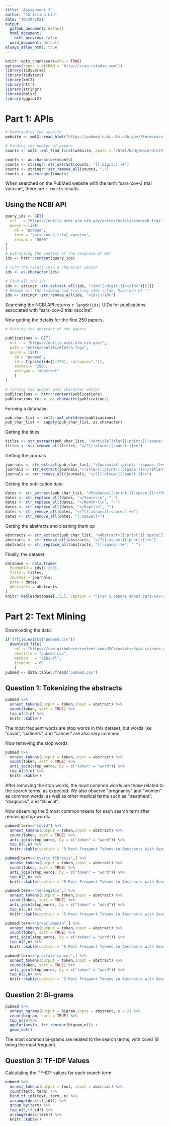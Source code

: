 ```yaml
---
title: "Assignment 3"
author: "Christina Lin"
date: "10/29/2021"
output:
  github_document: default
  html_document:
    html_preview: false
  word_document: default
always_allow_html: true
---
```


```r
knitr::opts_chunk$set(echo = TRUE)
options(repos = c(CRAN = "http://cran.rstudio.com"))
library(tidyverse)
library(tidytext)
library(xml2)
library(httr)
library(stringr)
library(dplyr)
library(ggplot2)
```

# Part 1: APIs


```r
# Downloading the website
website <- xml2::read_html("https://pubmed.ncbi.nlm.nih.gov/?term=sars-cov-2+trial+vaccine")

# Finding the number of papers
counts <- xml2::xml_find_first(website, xpath = "/html/body/main/div[9]/div[2]/div[2]/div[1]/div[1]/span")

counts <- as.character(counts)
counts <- stringr::str_extract(counts, "[[:digit:],]+")
counts <- stringr::str_remove_all(counts, ",")
counts <- as.integer(counts)
```

When searched on the PubMed website with the term "sars-cov-2 trial vaccine", there are `r counts` results.


## Using the NCBI API

```r
query_ids <- GET(
  url   = "https://eutils.ncbi.nlm.nih.gov/entrez/eutils/esearch.fcgi",
  query = list(
    db = "pubmed",
    term = "sars-cov-2 trial vaccine",
    retmax = "5000"
)
)
# Extracting the content of the response of GET
ids <- httr::content(query_ids)

# Turn the result into a character vector
ids <- as.character(ids)

# Find all the ids 
ids <- stringr::str_extract_all(ids, "<Id>[[:digit:]]+</Id>")[[1]]
# Remove all the leading and trailing <Id> </Id>. Make use of "|"
ids <- stringr::str_remove_all(ids, "<Id>|</Id>")

```

Searching the NCBI API returns `r length(ids)` UIDs for publications associated with "sars-cov-2 trial vaccine". 


Now getting the details for the first 250 papers. 
```r
# Getting the abstract of the papers

publications <- GET(
  url   = "https://eutils.ncbi.nlm.nih.gov/",
  path = "entrez/eutils/efetch.fcgi",
  query = list(
    db = "pubmed",
    id = I(paste(ids[1:250], collapse=",")),
    retmax = "250",
    rettype = "abstract"
    )
)

# Turning the output into character vector
publications <- httr::content(publications)
publications_txt <- as.character(publications)

```


Forming a database: 

```r
pub_char_list <- xml2::xml_children(publications)
pub_char_list <- sapply(pub_char_list, as.character)
```


Getting the titles
```r
titles <- str_extract(pub_char_list, "<ArticleTitle>[[:print:][:space:]]+</ArticleTitle>")
titles <- str_remove_all(titles, "</?[[:alnum:][:punct:]]+>")
```


Getting the journals
```r
journals <- str_extract(pub_char_list, "<Journal>[[:print:][:space:]]+</Journal>")
journals <- str_extract(journals,"<Title>[[:print:][:space:]]+</Title>")
journals <- str_remove_all(journals, "</?[[:alnum:][:punct:]]+>")

```

Getting the publication date

```r
dates <- str_extract(pub_char_list, "<PubDate>[[:print:][:space:]]+</PubDate>")
dates <- str_replace_all(dates, "</Year>\\n", "-")
dates <- str_replace_all(dates, "</Month>\\n", "-")
dates <- str_replace_all(dates, "</Day>\\n", "")
dates <- str_remove_all(dates, "</?[[:alnum:][:space:]]+>")
dates <- str_remove_all(dates, "[:space:]+")
```


Getting the abstracts and cleaning them up
```r
abstracts <- str_extract(pub_char_list, "<Abstract>[[:print:][:space:]]+</Abstract>")
abstracts <- str_remove_all(abstracts, "</?[[:alnum:][:punct:]]+>")
abstracts <- str_replace_all(abstracts, "[[:space:]]+", " ")
```


Finally, the dataset

```r
database <- data.frame(
  PubMedID = ids[1:250],
  Title = titles,
  Journal = journals,
  Date = dates,
  Abstracts = abstracts
)
knitr::kable(database[1:5,], caption = "First 5 papers about sars-cov-2 trial vaccine")
```



# Part 2: Text Mining

Downloading the data:
```r
if (!file.exists("pubmed.csv"))
  download.file(
    url = "https://raw.githubusercontent.com/USCbiostats/data-science-data/master/03_pubmed/pubmed.csv",
    destfile = "pubmed.csv",
    method   = "libcurl",
    timeout  = 60
    )
pubmed <- data.table::fread("pubmed.csv")

```


## Question 1: Tokenizing the abstracts

```r
pubmed %>%
  unnest_tokens(output = token,input = abstract) %>%
  count(token, sort = TRUE) %>%
  top_n(20,n) %>%
  knitr::kable()
```

The most frequent words are stop words in this dataset, but words like "covid", "patients", and "cancer" are also very common. 


Now removing the stop words:
```r
pubmed %>%
  unnest_tokens(output = token,input = abstract) %>%
  count(token, sort = TRUE) %>%
  anti_join(stop_words, by = c("token" = "word")) %>%
  top_n(20,n) %>%
  knitr::kable()
```

After removing the stop words, the most common words are those related to the search terms, as expected.  We also observe "pregnancy" and "women" as common words, as well as other medical terms such as "treatment", "diagnosis", and "clinical". 


Now observing the 5 most common tokens for each search term after removing stop words:

```r
pubmed[term=="covid"] %>%
  unnest_tokens(output = token,input = abstract) %>%
  count(token, sort = TRUE) %>%
  anti_join(stop_words, by = c("token" = "word")) %>%
  top_n(5,n) %>%
  knitr::kable(caption = "5 Most Frequent Tokens in Abstracts with Search Term 'covid'")
```


```r
pubmed[term=="cystic fibrosis",] %>%
  unnest_tokens(output = token,input = abstract) %>%
  count(token, sort = TRUE) %>%
  anti_join(stop_words, by = c("token" = "word")) %>%
  top_n(5,n) %>%
  knitr::kable(caption = "5 Most Frequent Tokens in Abstracts with Search Term 'cystic fibrosis'")
```


```r
pubmed[term=="meningitis",] %>%
  unnest_tokens(output = token,input = abstract) %>%
  count(token, sort = TRUE) %>%
  anti_join(stop_words, by = c("token" = "word")) %>%
  top_n(5,n) %>%
  knitr::kable(caption = "5 Most Frequent Tokens in Abstracts with Search Term 'meningitis'")
```


```r
pubmed[term=="preeclampsia",] %>%
  unnest_tokens(output = token,input = abstract) %>%
  count(token, sort = TRUE) %>%
  anti_join(stop_words, by = c("token" = "word")) %>%
  top_n(5,n) %>%
  knitr::kable(caption = "5 Most Frequent Tokens in Abstracts with Search Term 'preeclampsia'")
```


```r
pubmed[term=="prostate cancer",] %>%
  unnest_tokens(output = token,input = abstract) %>%
  count(token, sort = TRUE) %>%
  anti_join(stop_words, by = c("token" = "word")) %>%
  top_n(5,n) %>%
  knitr::kable(caption = "5 Most Frequent Tokens in Abstracts with Search Term 'prostate cancer'")
```


## Question 2: Bi-grams

```r
pubmed %>%
  unnest_ngrams(output = bigram,input = abstract, n = 2) %>%
  count(bigram, sort = TRUE) %>%
  top_n(10)%>%
  ggplot(aes(n, fct_reorder(bigram,n))) + 
  geom_col()
```


The most common bi-grams are related to the search terms, with covid 19 being the most frequent. 


## Question 3: TF-IDF Values

Calculating the TF-IDF values for each search term: 

```r
pubmed %>%
  unnest_tokens(output = text, input = abstract) %>%
  count(text, term) %>%
  bind_tf_idf(text, term, n) %>%
  arrange(desc(tf_idf)) %>% 
  group_by(term) %>%
  top_n(5,tf_idf) %>%
  arrange(desc(term)) %>%
  knitr::kable()
```

